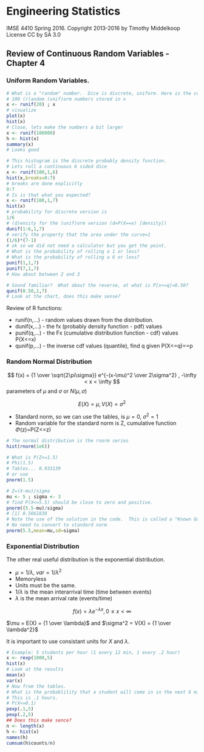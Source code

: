# Engineering Statistics
IMSE 4410 Spring 2016. 
Copyright 2013-2016 by Timothy Middelkoop License CC by SA 3.0

## Review of Continuous Random Variables - Chapter 4

### Uniform Random Variables.

```r
# What is a "random" number.  Dice is discrete, uniform. Here is the continuous version.
# 100 (r)andom (unif)orm numbers stored in x
x <- runif(20) ; x
# visualize
plot(x)
hist(x)
# Close, lets make the numbers a bit larger 
x <- runif(100000)
h <- hist(x)
summary(x)
# Looks good

# This histogram is the discrete probably density function.
# Lets roll a continuous 6 sided dice
x <- runif(100,1,6)
hist(x,breaks=0:7)
# breaks are done explicitly
0:7
# Is is that what you expected?
x <- runif(100,1,7)
hist(x)
# probability for discrete version is 
1/6
# (d)ensity for the (unif)orm version (d=P(X==x) [density])
dunif(1:6,1,7)
# verify the property that the area under the curve=1
(1/6)*(7-1)
# ok so we did not need a calculator but you get the point.
# What is the probability of rolling a 1 or less?
# What is the probability of rolling a 6 or less?
punif(1,1,7)
punif(7,1,7)
# How about between 2 and 3

# Sound familiar?  What about the reverse, at what is P[x<=q]=0.50?
qunif(0.50,1,7)
# Look at the chart, does this make sense?

```


Review of R functions:

* runif(n,...) - random values drawn from the distribution.
* dunif(x,...) - the fx (probably density function - pdf) values
* punif(q,...) - the Fx (cumulative distribution function - cdf) values P(X<=x)
* qunif(p,...) - the inverse cdf values (quantile), find q given P(X<=q)==p

### Random Normal Distribution

$$ f(x) = {1 \over \sqrt{2\pi\sigma}} e^{-(x-\mu)^2 \over 2\sigma^2} , -\infty < x < \infty $$
parameters of $\mu$ and $\sigma$ or $N(\mu,\sigma)$

$$ E(X)=\mu, V(X)=\sigma^2$$

* Standard norm, so we can use the tables, is $\mu=0$, $\sigma^2=1$
* Random variable for the standard norm is Z, cumulative function $\Phi$(z)=P(Z<=z)

```r
# The normal distribution is the rnorm series
hist(rnorm(1e6))

# What is P(Z<=1.5)
# Phi(1.5)
# Tables... 0.933139
# or use
pnorm(1.5)

# Z=(X-mu)/sigma
mu <- 5 ; sigma <- 3
# find P(X<=5.5) should be close to zero and positive.
pnorm((5.5-mu)/sigma)
# [1] 0.5661838
# Note the use of the solution in the code.  This is called a "Known Good Solution"
# No need to convert to standard norm
pnorm(5.5,mean=mu,sd=sigma)
```

### Exponential Distribution


The other real useful distribution is the exponential distribution.

* $\mu=1/\lambda$, $var=1/\lambda^2$
* Memoryless
* Units must be the same.
* $1/\lambda$ is the mean interarrival time (time between events)
* $\lambda$ is the mean arrival rate (events/time)


$$ f(x) = \lambda e^{-\lambda x} , 0 \le x < \infty $$

$\mu = E(X) = {1 \over \lambda}$ and $\sigma^2 = V(X) = {1 \over \lambda^2}$

It is important to use consistant units for $X$ and $\lambda$.

```r
# Example: 5 students per hour (1 every 12 min, 1 every .2 hour)
x <- rexp(1000,5)
hist(x)
# Look at the results
mean(x)
var(x)
# Now from the tables.
# What is the probablility that a student will come in in the next 6 min 
# This is .1 hours.
# P(X<=0.1)
pexp(.1,5)
pexp(.2,5)
## Does this make sence?
n <- length(x)
h <- hist(x)
names(h)
cumsum(h$counts/n)
```
